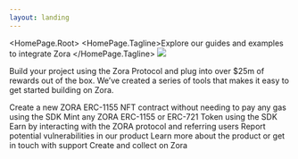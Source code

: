 ```yaml
---
layout: landing
---
```



<HomePage.Root>
  <HomePageLogo dark="/zora-wordmark-white.svg" light="/zora-wordmark-black.svg" /> 
  <HomePage.Tagline>Explore our guides and examples to integrate Zora </HomePage.Tagline>
  <img src="/zora-docs-hero-image.png"  className="hero-image" />
<p>Build your project using the Zora Protocol and plug into over $25m of rewards out of the box. We’ve created a series of tools that makes it easy to get started building on Zora.</p>
</HomePage.Root>

  <CardContainer>
    <Card title="Create a contract" icon="PaintBrush" href="/protocol-sdk/creator/premint">
      Create a new ZORA ERC-1155 NFT contract without needing to pay any gas using the SDK
    </Card>
    <Card title="Mint NFTs" icon="CubeTransparent" href="/protocol-sdk/collect/mint">
      Mint any ZORA ERC-1155 or ERC-721 Token using the SDK
    </Card>
    <Card title="Earn Protocol Rewards" icon="Rocket" href="/protocol-sdk/collect/mint#earning-mint-referral-rewards">
      Earn by interacting with the ZORA protocol and referring users
    </Card>
    <Card title="Bug Bounty Program" icon="Bug" href="/bug-bounty/bug-bounty-program">
      Report potential vulnerabilities in our product
    </Card>
    <Card title="Get Support" icon="Info" href="//support.zora.co">
      Learn more about the product or get in touch with support
    </Card>
    <Card title="Visit Zora" icon="Plus" href="//zora.co">
      Create and collect on Zora
    </Card>
  </CardContainer>

  

